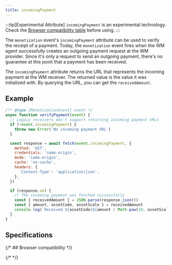 ```yaml
---
title: incomingPayment
---
```



:::tip[Experimental Attribute]
`incomingPayment` is an <LinkOut href="https://developer.mozilla.org/en-US/docs/MDN/Writing_guidelines/Experimental_deprecated_obsolete#experimental">experimental technology</LinkOut>. <Hidden>Check the [Browser compatibility table](#browser-compatibility) before using.</Hidden>
:::

The `monetization` event's `incomingPayment` attribute can be used to verify the receipt of a payment. Today, the `monetization` event fires when the WM agent successfully creates an outgoing payment request at the WM provider. Since it's only a request to send an outgoing payment, there's no guarantee at this point that a payment has been received.

The `incomingPayment` attribute returns the URL that represents the incoming payment at the WM receiver. The returned value is the value it was initialized with. By <LinkOut href="https://docs.openpayments.guide/reference/get-incoming-payment">querying the URL</LinkOut>, you can get the `receivedAmount`.

## Example

```jsx
/** @type {MonetizationEvent} event */
async function verifyPayment(event) {
  // Legacy receivers don't support returning incoming payment URLs
  if (!event.incomingPayment) {
    throw new Error('No incoming payment URL')
  }

  const response = await fetch(event.incomingPayment, {
    method: 'GET',
    credentials: 'same-origin',
    mode: 'same-origin',
    cache: 'no-cache',
    headers: {
      'Content-Type': 'application/json',
    },
  })

  if (response.ok) {
    // The incoming payment was fetched successfully
    const { receivedAmount } = JSON.parse(response.json())
    const { amount, assetCode, assetScale } = receivedAmount
    console.log(`Received ${assetCode}${amount / Math.pow(10, assetScale)}.`)
  }
}
```

## Specifications

<Specification anchor='incomingpayment-attribute' />

{/* ## Browser compatibility */}

{/* <BrowserCompat json={data} /> */}